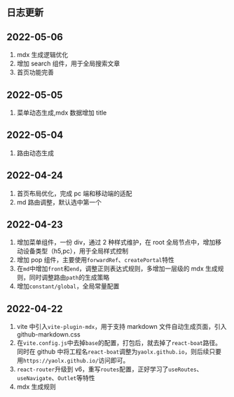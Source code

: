 ## 日志更新

## 2022-05-06

1. mdx 生成逻辑优化
2. 增加 search 组件，用于全局搜索文章
3. 首页功能完善

## 2022-05-05

1. 菜单动态生成,mdx 数据增加 title

## 2022-05-04

1. 路由动态生成

## 2022-04-24

1. 首页布局优化，完成 pc 端和移动端的适配
2. md 路由调整，默认选中第一个

## 2022-04-23

1. 增加菜单组件，一份 div，通过 2 种样式维护，在 root 全局节点中，增加移动设备类型（h5,pc），用于全局样式控制
2. 增加 pop 组件，主要使用`forwardRef`、`createPortal`特性
3. 在`md`中增加`front`和`end`，调整正则表达式规则，多增加一层级的 mdx 生成规则，同时调整路由`path`的生成策略
4. 增加`constant/global`，全局常量配置

## 2022-04-22

1. vite 中引入`vite-plugin-mdx`，用于支持 markdown 文件自动生成页面，引入 github-markdown.css
2. 在`vite.config.js`中去掉`base`的配置，打包后，就去掉了`react-boat`路径。
   同时在 github 中将工程名`react-boat`调整为`yaolx.github.io`，则后续只要用`https://yaolx.github.io/`访问即可。
3. `react-router`升级到 v6，重写`routes`配置，正好学习了`useRoutes`、`useNavigate`、`Outlet`等特性
4. mdx 生成规则
